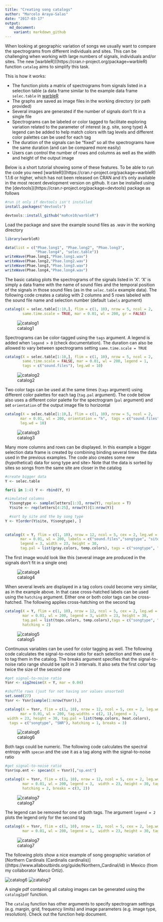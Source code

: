 ```yaml
---
title: "Creating song catalogs"
author: "Marcelo Araya-Salas"
date: "2017-03-17"
output: 
  md_document:
    variant: markdown_github
---
```


When looking at geographic variation of songs we usually want to compare the spectrograms from different individuals and sites. This can be challenging when working with large numbers of signals, individuals and/or sites. The new [warbleR]((https://cran.r-project.org/package=warbleR) function `catalog` aims to simplify this task.

This is how it works: 

* The function plots a matrix of spectrograms from signals listed in a selection table (a data frame similar to the example data frame `selec.table` in [warbleR]((https://cran.r-project.org/package=warbleR))
* The graphs are saved as image files in the working directory (or path provided)
* Several images are generated if the number of signals don't fit in a single file 
* Spectrograms can be labeled or color tagged to facilitate exploring variation related to the parameter of interest (e.g. site, song type)
A legend can be added to help match colors with tag levels and different color palettes can be used for each tag
* The duration of the signals can be "fixed" so all the spectrograms have the same duration (and can be compared more easily)
* Users can control the number of rows and columns as well as the width and height of the output image


Below is a short tutorial showing some of these features. To be able to run the code you need [warbleR]((https://cran.r-project.org/package=warbleR) 1.1.6 or higher, which has not been released on CRAN and it's only available in the most recent development version on github. It can be installed using the [devtools]((https://cran.r-project.org/package=devtools) package as follows

```r
#run it only if devtools isn't installed
install.packages("devtools")

devtools::install_github("maRce10/warbleR")

```


Load the package and save the example sound files as .wav in the working directory 

```r
 
library(warbleR)

data(list = c("Phae.long1", "Phae.long2", "Phae.long3", 
              "Phae.long4", "selec.table"))
writeWave(Phae.long1,"Phae.long1.wav")
writeWave(Phae.long2,"Phae.long2.wav")
writeWave(Phae.long3,"Phae.long3.wav")
writeWave(Phae.long4,"Phae.long4.wav")
```

The basic catalog plots the spectrograms of the signals listed in 'X'. 'X' is simply a data frame with the name of sound files and the temporal position of the signals in those sound files (as in the `selec.table` example data). The following code creates a catalog with 2 columns and 5 rows labeled with the sound file name and selection number (default `labels` argument)

```r

catalog(X = selec.table[1:10,], flim = c(1, 10), nrow = 5, ncol = 2, 
        same.time.scale = TRUE, mar = 0.01, wl = 200, gr = FALSE)
```

![catalog1](img/Catalog_p1-.png)

Spectrograms can be color-tagged using the `tags` argument. A legend is added when `legend > 0` (check documentation). The duration can also be allowed to vary between spectrograms setting `same.time.scale = TRUE`

```r

catalog(X = selec.table[1:10,], flim = c(1, 10), nrow = 5, ncol = 2, 
        same.time.scale = FALSE, mar = 0.01, wl = 200, legend = 1, 
        tags = c("sound.files"), leg.wd = 10)
```
  
![catalog2](img/Catalog_p1-2.png)

Two color tags can be used at the same times (`tags` argument) using different color palettes for each tag (`tag.pal` argument). The code below also uses a different color palette for the spectrogram (`pal` argument) and set `orientation` of the output image file to horizontal
  
```r
  
catalog(X = selec.table[1:10,], flim = c(1, 10), nrow = 5, ncol = 2, 
       mar = 0.01, wl = 200, orientation = "h",  tags = c("sound.files", "selec"), 
       leg.wd = 10)
```

![catalog3](img/Catalog_p1-3.png)

Many more columns and rows can be displayed. In this example a bigger selection data frame is created by combining binding several times the data used in the previous examples. The code also creates some new (hypothetical) data for song type and site> Note that the data is sorted by sites so songs from the same site are closer in the catalog

```r

#create bigger data
Y <- selec.table

for(i in 1:4) Y <- rbind(Y, Y)

#simulated columns
  Y$songtype <- sample(letters[1:3], nrow(Y), replace = T)
  Y$site <- rep(letters[4:25], nrow(Y))[1:nrow(Y)]

  #sort by site and the by song type 
Y <- Y[order(Y$site, Y$songtype), ]
  
  
catalog(X = Y, flim = c(1, 10), nrow = 12, ncol = 5, cex = 2, leg.wd = 8,
       mar = 0.01, wl = 200, labels = c("sound.files","songtype", "site"), 
       legend = 3, width = 23, height = 30, 
       tag.pal = list(gray.colors, temp.colors), tags = c("songtype", "site"))


```

 The first image would look like this (several image are produced in the signals don't fit in a single one)

 ![catalog4](img/Catalog_p1-4.png)

When several levels are displayed in a tag colors could become very similar, as in the example above. In that case cross-hatched labels can be used using the `hatching` argument. Either one or both color tags can be cross-hatched. The following applies cross-hatching on the second tag
 
```r

catalog(X = Y, flim = c(1, 10), nrow = 12, ncol = 5, cex = 2, leg.wd = 8,
        mar = 0.01, wl = 200, legend = 3, width = 23, height = 30,
        tag.pal = list(topo.colors, temp.colors),tags = c("songtype", "site"), 
        hatching = 2)


```

 ![catalog5](img/Catalog_p1-5.png)

Continuous variables can be used for color tagging as well. The following code calculates the signal-to-noise ratio for each selection and then use it to tag them in the catalog. The breaks argument specifies that the signal-to-noise ratio range should be split in 3 intervals.
It also sets the first color tag twice the size of the second one
 
```r
#get signal-to-noise ratio 
Ysnr <- sig2noise(X = Y, mar = 0.04)

#shuffle rows (just for not having snr values unsorted)
set.seed(27)
Ysnr <- Ysnr[sample(1:nrow(Ysnr)),] 

catalog(X = Ysnr, flim = c(1, 10), nrow = 12, ncol = 5, cex = 2, leg.wd = 8,
       mar = 0.01, wl = 200, tag.widths = c(2, 1),legend = 3, 
 width = 23, height = 30, tag.pal = list(temp.colors, heat.colors),
  tags = c("songtype", "SNR"), hatching = 1, breaks = 3)


```

 ![catalog6](img/Catalog_p1-6.png)
 
Both tags could be numeric. The following code calculates the spectral entropy with `specan` and the use it as a tag along with the signal-to-noise ratio
 
```r
#get signal-to-noise ratio 
Ysnr$sp.ent <- specan(X = Ysnr)[,"sp.ent"]

catalog(X = Ysnr, flim = c(1, 10), nrow = 12, ncol = 5, cex = 2, leg.wd = 8,
        mar = 0.01, wl = 200, legend = 3,  width = 23, height = 30, tag.pal = list(temp.colors, gray.colors), tags = c("sp.ent", "SNR"), 
        hatching = 2, breaks = c(3, 2))


```

 ![catalog7](img/Catalog_p1-7.png)
 
 The legend can be removed for one of both tags. The argument `legend = 2` plots the legend only for the second tag
 
```r

catalog(X = Ysnr, flim = c(1, 10), nrow = 12, ncol = 5, cex = 2, leg.wd = 8,
        mar = 0.01, wl = 200, legend = 1,  width = 23, height = 30, tag.pal = list(temp.colors, gray.colors), tags = c("sp.ent", "SNR"), hatching = 2, breaks = 4)

```
 
![catalog7](img/Catalog_p1-8.png)
 
 The following plots show a nice example of song geographic variation of [Northern Cardinals (Cardinalis cardinalis)]((https://www.allaboutbirds.org/guide/Northern_Cardinal/id) in Mexico (from my collaborator Marco Ortiz).
 
 ![catalog6](img/Catalog_p1-Cardinalis.png)
 ![catalog7](img/Catalog_p2-Cardinalis.png)

A single pdf containing all catalog images can be generated using the `catalog2pdf` function. 

The `catalog` function has other arguments to specify spectrogram settings (e.g. margin, grid, frequency limits) and image parameters (e.g. image type, resolution). Check out the function help document.


